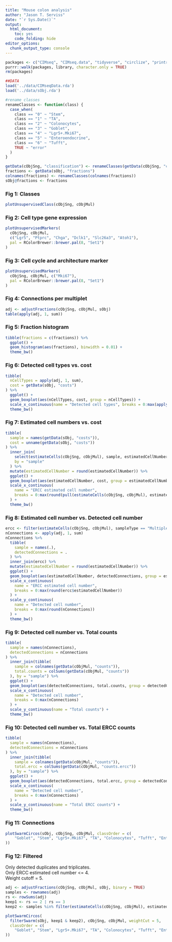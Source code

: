 ```yaml
---
title: "Mouse colon analysis"
author: "Jason T. Serviss"
date: "`r Sys.Date()`"
output:
  html_document:
    toc: yes
    code_folding: hide
editor_options: 
  chunk_output_type: console
---
```


```r
packages <- c("CIMseq", "CIMseq.data", "tidyverse", "circlize", "printr")
purrr::walk(packages, library, character.only = TRUE)
rm(packages)

##DATA
load('../data/CIMseqData.rda')
load('../data/sObj.rda')
```

```r
#rename classes
renameClasses <- function(class) {
  case_when(
    class == "0" ~ "Stem",
    class == "1" ~ "TA",
    class == "2" ~ "Colonocytes",
    class == "3" ~ "Goblet",
    class == "4" ~ "Lgr5+.Mki67",
    class == "5" ~ "Enteroendocrine",
    class == "6" ~ "Tufft",
    TRUE ~ "error"
  )
}

getData(cObjSng, "classification") <- renameClasses(getData(cObjSng, "classification"))
fractions <- getData(sObj, "fractions")
colnames(fractions) <- renameClasses(colnames(fractions))
sObj@fractions <- fractions
```

### Fig 1: Classes
```r
plotUnsupervisedClass(cObjSng, cObjMul)
```

### Fig 2: Cell type gene expression
```r
plotUnsupervisedMarkers(
  cObjSng, cObjMul,
  c("Lgr5", "Ptprc", "Chga", "Dclk1", "Slc26a3", "Atoh1"),
  pal = RColorBrewer::brewer.pal(8, "Set1")
)
```

### Fig 3: Cell cycle and architecture marker
```r
plotUnsupervisedMarkers(
  cObjSng, cObjMul, c("Mki67"),
  pal = RColorBrewer::brewer.pal(8, "Set1")
)
```

### Fig 4: Connections per multiplet
```r
adj <- adjustFractions(cObjSng, cObjMul, sObj)
table(apply(adj, 1, sum))
```

### Fig 5: Fraction histogram
```r
tibble(fractions = c(fractions)) %>%
  ggplot() +
  geom_histogram(aes(fractions), binwidth = 0.01) +
  theme_bw()
```

### Fig 6: Detected cell types vs. cost
```r
tibble(
  nCellTypes = apply(adj, 1, sum),
  cost = getData(sObj, "costs")
) %>%
  ggplot() +
  geom_boxplot(aes(nCellTypes, cost, group = nCellTypes)) +
  scale_x_continuous(name = "Detected cell types", breaks = 0:max(apply(adj, 1, sum))) +
  theme_bw()
```

### Fig 7: Estimated cell numbers vs. cost
```r
tibble(
  sample = names(getData(sObj, "costs")),
  cost = unname(getData(sObj, "costs"))
) %>%
  inner_join(
    select(estimateCells(cObjSng, cObjMul), sample, estimatedCellNumber), 
    by = "sample"
  ) %>%
  mutate(estimatedCellNumber = round(estimatedCellNumber)) %>%
  ggplot() +
  geom_boxplot(aes(estimatedCellNumber, cost, group = estimatedCellNumber)) +
  scale_x_continuous(
    name = "ERCC estimated cell number", 
    breaks = 0:max(round(pull(estimateCells(cObjSng, cObjMul), estimatedCellNumber)))
  ) +
  theme_bw()
```

### Fig 8: Estimated cell number vs. Detected cell number
```r
ercc <- filter(estimateCells(cObjSng, cObjMul), sampleType == "Multiplet")
nConnections <- apply(adj, 1, sum)
nConnections %>% 
  tibble(
    sample = names(.), 
    detectedConnections = .
  ) %>% 
  inner_join(ercc) %>% 
  mutate(estimatedCellNumber = round(estimatedCellNumber)) %>%
  ggplot() +
  geom_boxplot(aes(estimatedCellNumber, detectedConnections, group = estimatedCellNumber)) +
  scale_x_continuous(
    name = "ERCC estimated cell number", 
    breaks = 0:max(round(ercc$estimatedCellNumber))
  ) +
  scale_y_continuous(
    name = "Detected cell number",
    breaks = 0:max(round(nConnections))
  ) +
  theme_bw()
```

### Fig 9: Detected cell number vs. Total counts
```r
tibble(
  sample = names(nConnections),
  detectedConnections = nConnections
) %>%
  inner_join(tibble(
    sample = colnames(getData(cObjMul, "counts")),
    total.counts = colSums(getData(cObjMul, "counts"))
  ), by = "sample") %>%
  ggplot() +
  geom_boxplot(aes(detectedConnections, total.counts, group = detectedConnections)) +
  scale_x_continuous(
    name = "Detected cell number", 
    breaks = 0:max(nConnections)
  ) +
  scale_y_continuous(name = "Total counts") +
  theme_bw()
```

### Fig 10: Detected cell number vs. Total ERCC counts
```r
tibble(
  sample = names(nConnections),
  detectedConnections = nConnections
) %>%
  inner_join(tibble(
    sample = colnames(getData(cObjMul, "counts")),
    total.ercc = colSums(getData(cObjMul, "counts.ercc"))
  ), by = "sample") %>%
  ggplot() +
  geom_boxplot(aes(detectedConnections, total.ercc, group = detectedConnections)) +
  scale_x_continuous(
    name = "Detected cell number", 
    breaks = 0:max(nConnections)
  ) +
  scale_y_continuous(name = "Total ERCC counts") +
  theme_bw()
```

### Fig 11: Connections

```r
plotSwarmCircos(sObj, cObjSng, cObjMul, classOrder = c(
    "Goblet", "Stem", "Lgr5+.Mki67", "TA", "Colonocytes", "Tufft", "Enteroendocrine"
))
```

### Fig 12: Filtered

Only detected duplicates and triplicates.  
Only ERCC estimated cell number <= 4.  
Weight cutoff = 5.

```r
adj <- adjustFractions(cObjSng, cObjMul, sObj, binary = TRUE)
samples <- rownames(adj)
rs <- rowSums(adj)
keep1 <- rs == 2 | rs == 3
keep2 <- samples %in% filter(estimateCells(cObjSng, cObjMul), estimatedCellNumber <= 4)$sample

plotSwarmCircos(
  filterSwarm(sObj, keep1 & keep2), cObjSng, cObjMul, weightCut = 5, 
  classOrder = c(
    "Goblet", "Stem", "Lgr5+.Mki67", "TA", "Colonocytes", "Tufft", "Enteroendocrine"
))
```
